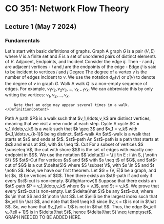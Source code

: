 
# CO 351: Network Flow Theory
## Lecture 1 (May 7 2024)
### Fundamentals
Let's start with basic definitions of graphs.
<Definition withName={true}>
    <DefinitionName>Graph</DefinitionName>
    <DefinitionContent>
        A graph $G$ is a pair $(V, E)$ where $V$ is a finite set and $E$ is a set of unordered pairs of distinct elements of $V$.
    </DefinitionContent>
</Definition>
<Definition withName={true}>
    <DefinitionName>Adjacent, Endpoints, and Incident</DefinitionName>
    <DefinitionContent>
        Consider the edge $ij$. Then 
        - $i$ and $j$ are adjacent vertices
        - $i$ and $j$ are the endpoints of the edge
        - Edge $ij$ is said to be incident to vertices $i$ and $j$
    </DefinitionContent>
</Definition>
<Definition withName={true}>
    <DefinitionName>Degree</DefinitionName>
    <DefinitionContent>
        The degree of a vertex $v$ is the number of edges incident to $v$. We use the notation $d_G(v)$ or $d(v)$ to denote the degree of $v$ in graph $G$.
    </DefinitionContent>
</Definition>
<Definition withName={true}>
    <DefinitionName>Walk</DefinitionName>
    <DefinitionContent>
        A walk $Q$ is a non-empty sequence of edges. For example, $v_1v_2,v_2v_3,\ldots,v_{k-1}v_k$. We can abbreviate this by only writing the vertices: $v_1,v_2,\ldots, v_k$.

        Note that an edge may appear several times in a walk.
    </DefinitionContent>
</Definition>
<Definition withName={true}>
    <DefinitionName>Path</DefinitionName>
    <DefinitionContent>
        A path $P$ is a walk such that $v_1,\ldots,v_k$ are distinct vertices, meaning that we visit a new node at each step.
    </DefinitionContent>
</Definition>
<Definition withName={true}>
    <DefinitionName>Cycle</DefinitionName>
    <DefinitionContent>
        A cycle $C = v_1,\ldots,v_k$ is a walk such that $k \geq 3$ and $v_1 = v_k$ with $v_1,\ldots,v_{k-1}$ being distinct.
    </DefinitionContent>
</Definition>
<Definition withName={true}>
    <DefinitionName>$st$-walk</DefinitionName>
    <DefinitionContent>
        An $st$-walk is a walk that starts at $s$ and ends at $t$.
    </DefinitionContent>
</Definition>
<Definition withName={true}>
    <DefinitionName>$st$-path</DefinitionName>
    <DefinitionContent>
        An $st$-path is a path that starts at $s$ and ends at $t$, with $s \neq t$.
    </DefinitionContent>
</Definition>
<Definition withName={true}>
    <DefinitionName>Cut</DefinitionName>
    <DefinitionContent>
        For a subset of vertices $S \subseteq V$, the cut with shore $S$ is the set of edges with exactly one endpoint in $S$. We use the notation
        $$
        \delta(S) = \{ij \in E : i \in S, j \notin S\}
        $$
    </DefinitionContent>
</Definition>
<Definition withName={true}>
    <DefinitionName>$st$-Cut</DefinitionName>
    <DefinitionContent>
        For vertices $s$ and $t$ with $s \neq t$ of $G$, and $st$-cut of $G$ is a cut $\delta(S)$ where $S \subset V$, with $s \in S$ and $t \notin S$.
    </DefinitionContent>
</Definition>
Now, we have our first theorem.
<Theorem>
    <TheoremContent>
        Let $G = (V, E)$ be a graph, and let $s, t$ be vertices of $G$. Then there exists an $st$-path if and only if every $st$-cut is non-empty.
    </TheoremContent>
</Theorem>
<Proof>
    <ProofContent>
        $(\Rightarrow)$ Suppose that there exists an $st$-path $P = v_1,\ldots,v_k$ where $s = v_1$, and $t = v_k$. We prove that every $st$-cut is non-empty. Let $\delta(\hat S)$ be any $st$-cut, where $s \in \hat S$ and $t \notin \hat S$. Let $\ell$ be the largest index such that $v_\ell \in \hat S$, and note that $\ell \neq k$ since $v_k = t$ is not in $\hat S$. So, we have that $v_{\ell + 1}$ is not in $\hat S$. Thus, the edge $v_\ell v_{\ell + 1}$ is in $\delta(\hat S)$, hence $\delta(\hat S) \neq \emptyset$. GRAPH NEEDED TO BE ADDED HERE.
    </ProofContent>
</Proof>

